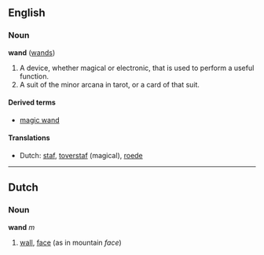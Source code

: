==English==
===Noun===
'''wand''' ([[wands]])

#A device, whether magical or electronic, that is used to perform a useful function.
#A suit of the minor arcana in tarot, or a card of that suit.

====Derived terms====
*[[magic wand]]

====Translations====
*Dutch: [[staf]], [[toverstaf]] (magical), [[roede]]

----

==Dutch==
===Noun===
'''wand''' ''m''

#[[wall]], [[face]] (as in mountain ''face'')
